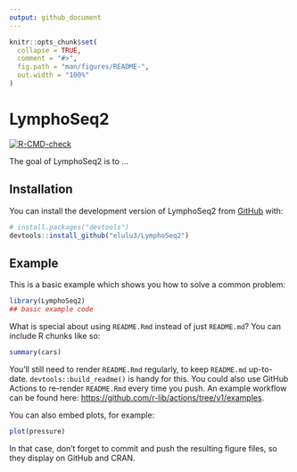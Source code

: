 ```yaml
---
output: github_document
---
```


<!-- README.md is generated from README.Rmd. Please edit that file -->

```r
knitr::opts_chunk$set(
  collapse = TRUE,
  comment = "#>",
  fig.path = "man/figures/README-",
  out.width = "100%"
)
```

# LymphoSeq2

<!-- badges: start -->
[![R-CMD-check](https://github.com/elulu3/LymphoSeq2/workflows/R-CMD-check/badge.svg)](https://github.com/elulu3/LymphoSeq2/actions)
<!-- badges: end -->

The goal of LymphoSeq2 is to ...

## Installation

You can install the development version of LymphoSeq2 from [GitHub](https://github.com/) with:

``` r
# install.packages("devtools")
devtools::install_github("elulu3/LymphoSeq2")
```

## Example

This is a basic example which shows you how to solve a common problem:

```r
library(LymphoSeq2)
## basic example code
```

What is special about using `README.Rmd` instead of just `README.md`? You can include R chunks like so:

```r
summary(cars)
```

You'll still need to render `README.Rmd` regularly, to keep `README.md` up-to-date. `devtools::build_readme()` is handy for this. You could also use GitHub Actions to re-render `README.Rmd` every time you push. An example workflow can be found here: <https://github.com/r-lib/actions/tree/v1/examples>.

You can also embed plots, for example:

```r
plot(pressure)
```

In that case, don't forget to commit and push the resulting figure files, so they display on GitHub and CRAN.
